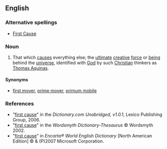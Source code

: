 {{wikipedia}}
==English==

===Alternative spellings===
*[[First Cause]]

===Noun===
{{en-noun|sg=[[first]] [[cause]]|-}}

# {{context|theology|philosophy|sometimes capitalized}} That which [[cause]]s everything else; the [[ultimate]] [[creative]] [[force]] or [[being]] behind the [[universe]], identified with [[God]] by such [[Christian]] thinkers as [[w:Thomas_Aquinas|Thomas Aquinas]]. 

====Synonyms====
*[[first mover]], [[prime mover]], [[primum mobile]]

===References===
*"[http://dictionary.reference.com/search?r=2&q=first+cause first cause]" in the ''Dictionary.com Unabridged, v1.0.1'', Lexico Publishing Group, 2006.
*"[http://www.wordsmyth.net/live/home.php?script=search&matchent=first+cause&matchtype=exact first cause]" in the ''Wordsmyth Dictionary-Thesaurus'' © Wordsmyth 2002.
*"[http://encarta.msn.com/dictionary_/first+cause.html first cause]" in ''Encarta® World English Dictionary'' [North American Edition] © & (P)2007 Microsoft Corporation.